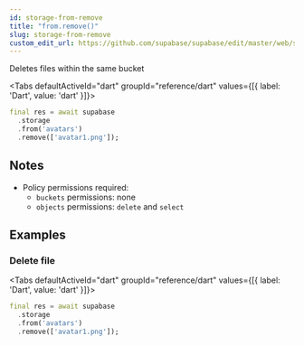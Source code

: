 ```yaml
---
id: storage-from-remove
title: "from.remove()"
slug: storage-from-remove
custom_edit_url: https://github.com/supabase/supabase/edit/master/web/spec/dart.yml
---
```



Deletes files within the same bucket


<Tabs
  defaultActiveId="dart"
  groupId="reference/dart"
  values={[{ label: 'Dart', value: 'dart' }]}>

<TabsPanel id="dart" label="dart">

```dart
final res = await supabase
  .storage
  .from('avatars')
  .remove(['avatar1.png']);
```


</TabsPanel>

</Tabs>





## Notes

- Policy permissions required:
  - `buckets` permissions: none 
  - `objects` permissions: `delete` and `select`










## Examples

### Delete file



<Tabs
  defaultActiveId="dart"
  groupId="reference/dart"
  values={[{ label: 'Dart', value: 'dart' }]}>

<TabsPanel id="dart" label="dart">

```dart
final res = await supabase
  .storage
  .from('avatars')
  .remove(['avatar1.png']);
```


</TabsPanel>

</Tabs>